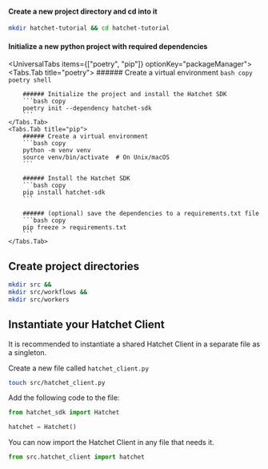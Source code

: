 
#### Create a new project directory and cd into it

```bash copy
mkdir hatchet-tutorial && cd hatchet-tutorial
```

#### Initialize a new python project with required dependencies

<UniversalTabs items={["poetry", "pip"]} optionKey="packageManager">
    <Tabs.Tab title="poetry">
        ###### Create a virtual environment
        ```bash copy
        poetry shell
        ```

        ###### Initialize the project and install the Hatchet SDK
        ```bash copy
        poetry init --dependency hatchet-sdk
        ```
    </Tabs.Tab>
    <Tabs.Tab title="pip">
        ###### Create a virtual environment
        ```bash copy
        python -m venv venv
        source venv/bin/activate  # On Unix/macOS
        ```

        ###### Install the Hatchet SDK
        ```bash copy
        pip install hatchet-sdk
        ```

        ###### (optional) save the dependencies to a requirements.txt file
        ```bash copy
        pip freeze > requirements.txt
        ```
    </Tabs.Tab>

</UniversalTabs>

## Create project directories

```bash copy
mkdir src &&
mkdir src/workflows &&
mkdir src/workers
```

## Instantiate your Hatchet Client

It is recommended to instantiate a shared Hatchet Client in a separate file as a singleton.

Create a new file called `hatchet_client.py`

```bash copy
touch src/hatchet_client.py
```

Add the following code to the file:

```python copy
from hatchet_sdk import Hatchet

hatchet = Hatchet()
```

You can now import the Hatchet Client in any file that needs it.

```python copy
from src.hatchet_client import hatchet
```
